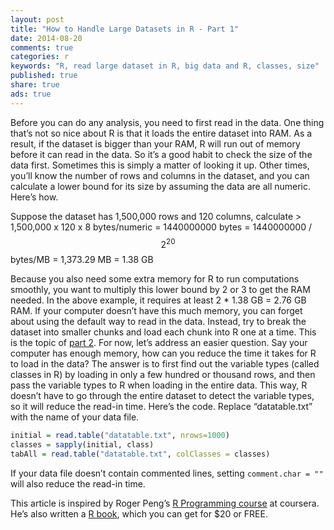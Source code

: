 ```yaml
---
layout: post
title: "How to Handle Large Datasets in R - Part 1"
date: 2014-08-20 
comments: true
categories: r
keywords: "R, read large dataset in R, big data and R, classes, size"
published: true
share: true
ads: true
---
```


Before you can do any analysis, you need to first read in the data. One thing that's not so nice about R is that it loads the entire dataset into RAM. As a result, if the dataset is bigger than your RAM, R will run out of memory before it can read in the data. So it's a good habit to check the size of the data first. Sometimes this is simply a matter of looking it up. Other times, you'll know the number of rows and columns in the dataset, and you can calculate a lower bound for its size by assuming the data are all numeric. Here's how.

Suppose the dataset has 1,500,000 rows and 120 columns, calculate
>
1,500,000 x 120 x 8 bytes/numeric
= 1440000000 bytes = 1440000000 / $$2^{20}$$ bytes/MB
= 1,373.29 MB = 1.38 GB


Because you also need some extra memory for R to run computations smoothly, you want to multiply this lower bound by 2 or 3 to get the RAM needed. In the above example, it requires at least 2 * 1.38 GB = 2.76 GB RAM. If your computer doesn't have this much memory, you can forget about using the default way to read in the data. Instead, try to break the dataset into smaller chunks and load each chunk into R one at a time. This is the topic of [part 2](http://gmlang.com/r/handle-large-dataset-in-r-part-2/). For now, let's address an easier question. Say your computer has enough memory, how can you reduce the time it takes for R to load in the data? The answer is to first find out the variable types (called classes in R) by loading in only a few hundred or thousand rows, and then pass the variable types to R when loading in the entire data. This way, R doesn't have to go through the entire dataset to detect the variable types, so it will reduce the read-in time. Here's the code. Replace “datatable.txt” with the name of your data file.

```r
initial = read.table("datatable.txt", nrows=1000)
classes = sapply(initial, class)
tabAll = read.table("datatable.txt", colClasses = classes)
```

If your data file doesn't contain commented lines, setting 
`comment.char = ""` will also reduce the read-in time. 

This article is inspired by Roger Peng's [R Programming course](https://www.coursera.org/learn/r-programming) at coursera. He's also written a [R book](https://leanpub.com/rprogramming), which you can get for $20 or FREE.